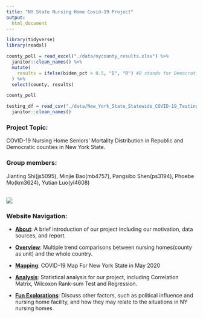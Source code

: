 ```yaml
---
title: "NY State Nursing Home Covid-19 Project"
output: 
  html_document
---
```

```r
library(tidyverse)
library(readxl)
```

```r
county_poll = read_excel("./data/nycounty_results.xlsx") %>%
  janitor::clean_names() %>%
  mutate(
    results = ifelse(biden_pct > 0.5, "D", "R") #D stands for Democratic party win and R stands for Republican Party win
  ) %>%
  select(county, results)

county_poll
```

```r
testing_df = read_csv("./data/New_York_State_Statewide_COVID-19_Testing.csv") %>%
  janitor::clean_names()
```

### Project Topic:

COVID-19 Nursing Home Seniors’ Mortality Distribution in Republic and Democratic counties in New York State.

### Group members:

Jianting Shi(js5095), Minjie Bao(mb4757), Pangsibo Shen(ps3194), Phoebe Mo(km3624), Yutian Luo(yl4608)


<br/>
![](./pictures/cover.jpg)

### Website Navigation:

* <b>[About](about.html)</b>: A brief introduction of our project including our motivation, data sources, and report.

* <b>[Overview](overview.html)</b>: Multiple trend comparisons between nursing homes(county as unit) and the whole country.

* <b>[Mapping](mapping.html)</b>: COVID-19 Map For New York State in May 2020

* <b>[Analysis](analysis.html)</b>: Statistical analysis for our project, including Correlation Matrix, Wilcoxon Rank-sum Test and Regression.

* <b>[Fun Explorations](more.html)</b>: Discuss other factors, such as political influence and nursing home facility, and how they may relate to the situations in NY nursing homes.